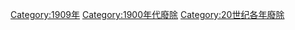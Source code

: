 {{discat|190|9|1899|1910}}
{{Commonscat|1909 disestablishments}}
[[Category:1909年|Category:1909年]]
[[Category:1900年代廢除|Category:1900年代廢除]]
[[Category:20世纪各年廢除|Category:20世纪各年廢除]]